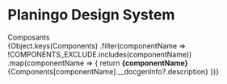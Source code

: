 


<Meta title="Ditto" />

<style>{`
  .subheading {
    --mediumdark: '#999999';
    font-weight: 900;
    font-size: 13px;
    color: #999;
    letter-spacing: 6px;
    line-height: 24px;
    text-transform: uppercase;
    margin-bottom: 12px;
    margin-top: 40px;
  }

  .link-list {
    display: grid;
    grid-template-columns: 1fr;
    grid-template-rows: 1fr 1fr;
    row-gap: 10px;
  }

  @media (min-width: 620px) {
    .link-list {
      row-gap: 20px;
      column-gap: 20px;
      grid-template-columns: 1fr 1fr;
    }
  }

  @media all and (-ms-high-contrast:none) {
  .link-list {
      display: -ms-grid;
      -ms-grid-columns: 1fr 1fr;
      -ms-grid-rows: 1fr 1fr;
    }
  }

  .link-item {
    padding: 20px 30px 20px 15px;
    border: 1px solid #00000010;
    border-radius: 5px;
    transition: background 150ms ease-out, border 150ms ease-out, transform 150ms ease-out;
    color: #333333;
    display: flex;
    align-items: center;
    cursor: pointer;
  }

  .link-item:hover {
    border-color: #1EA7FD50;
    transform: translate3d(0, -3px, 0);
    box-shadow: rgba(0, 0, 0, 0.08) 0 3px 10px 0;
  }

  .link-item:active {
    border-color: #1EA7FD;
    transform: translate3d(0, 0, 0);
  }

  .link-item strong {
    font-weight: 700;
    display: block;
    margin-bottom: 2px;
  }

  .link-item span {
    font-size: 14px;
    line-height: 20px;
  }

  .link-item span.link-icon {
    margin-right: 10px;
    font-size: 40px;
    width: 40px;
    height: 40px;
    line-height: 40px;
    background-size: auto 20px;
    background-repeat: no-repeat;
    background-position: left center;
  }

  .link-item div.link-icon {
    margin-right: 10px;
    width: 40px;
    min-width: 40px;
    height: 40px;
    line-height: 40px;
    background-size: auto 30px;
    background-repeat: no-repeat;
    background-position: left center;
  }

`}</style>

# Planingo Design System

<div class="subheading">Composants</div>
<div class="link-list">
  {Object.keys(Components)
    .filter(componentName => !COMPONENTS_EXCLUDE.includes(componentName))
    .map(componentName => {
      return <a key={componentName} class="link-item" onClick={linkTo(getComponentLink(componentName), 'Default')}>
        <span>
          <strong>{componentName}</strong>
          {Components[componentName].__docgenInfo?.description}
        </span>
      </a>
    })}
</div>

